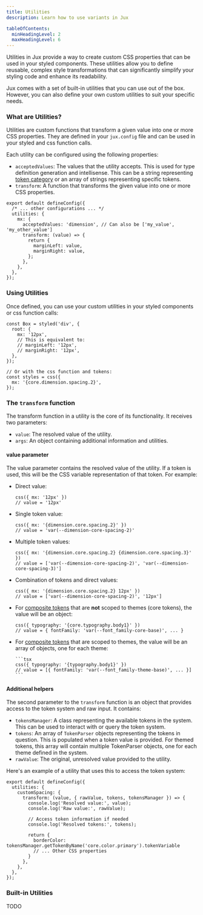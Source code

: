 ```yaml
---
title: Utilities
description: Learn how to use variants in Jux

tableOfContents:
  minHeadingLevel: 2
  maxHeadingLevel: 6
---
```


Utilities in Jux provide a way to create custom CSS properties that can be used in your styled components. These utilities allow you to define reusable, complex style transformations that can significantly simplify your styling code and enhance its readability.

Jux comes with a set of built-in utilities that you can use out of the box. However, you can also define your own custom utilities to suit your specific needs.

### What are Utilities?

Utilities are custom functions that transform a given value into one or more CSS properties. They are defined in your `jux.config` file and can be used in your styled and css function calls.

Each utility can be configured using the following properties:

- `acceptedValues`: The values that the utility accepts. This is used for type definition generation and intellisense. This can be a string representing [token category](/developers/reference/token-categories) or an array of strings representing specific tokens.
- `transform`: A function that transforms the given value into one or more CSS properties.

```tsx
export default defineConfig({
  /* ... other configurations ... */
  utilities: {
    mx: {
      acceptedValues: 'dimension', // Can also be ['my_value', 'my_other_value']
      transform: (value) => {
        return {
          marginLeft: value,
          marginRight: value,
        };
      },
    },
  },
});
```


### Using Utilities

Once defined, you can use your custom utilities in your styled components or css function calls:

```tsx
const Box = styled('div', {
  root: {
    mx: '12px',
    // This is equivalent to:
    // marginLeft: '12px',
    // marginRight: '12px',
  },
});

// Or with the css function and tokens:
const styles = css({
  mx: '{core.dimension.spacing.2}',
});
```

### The `transform` function

The transform function in a utility is the core of its functionality. It receives two parameters:

- `value`: The resolved value of the utility.
- `args`: An object containing additional information and utilities.

#### value parameter

The value parameter contains the resolved value of the utility. If a token is used, this will be the CSS variable representation of that token. For example:

- Direct value:

  ```tsx
  css({ mx: '12px' })
  // value = '12px'
    ```

- Single token value:

  ```tsx
  css({ mx: '{dimension.core.spacing.2}' })
  // value = 'var(--dimension-core-spacing-2)'
  ```

- Multiple token values:

    ```tsx
    css({ mx: '{dimension.core.spacing.2} {dimension.core.spacing.3}' })
    // value = ['var(--dimension-core-spacing-2)', 'var(--dimension-core-spacing-3)']
    ```

- Combination of tokens and direct values:

    ```tsx
    css({ mx: '{dimension.core.spacing.2} 12px' })
    // value = ['var(--dimension-core-spacing-2)', '12px']
    ```

- For [composite tokens](/developers/customization/tokens-and-themes#composite-tokens) that are **not** scoped to themes (core tokens), the value will be an object:

    ```tsx
    css({ typography: '{core.typography.body1}' })
    // value = { fontFamily: 'var(--font_family-core-base)', ... }
    ```

- For [composite tokens](/developers/customization/tokens-and-themes#composite-tokens) that are scoped to themes, the value will be an array of objects, one for each theme:

      ```tsx
      css({ typography: '{typography.body1}' })
      // value = [{ fontFamily: 'var(--font_family-theme-base)', ... }]
      ```

#### Additional helpers

The second parameter to the `transform` function is an object that provides access to the token system and raw input. It contains:

- `tokensManager`: A class representing the available tokens in the system. This can be used to interact with or query the token system.
- `tokens`: An array of `TokenParser` objects representing the tokens in question. This is populated when a token value is provided. For themed tokens, this array will contain multiple TokenParser objects, one for each theme defined in the system.
- `rawValue`: The original, unresolved value provided to the utility.

Here's an example of a utility that uses this to access the token system:

```tsx
export default defineConfig({
  utilities: {
    customSpacing: {
      transform: (value, { rawValue, tokens, tokensManager }) => {
        console.log('Resolved value:', value);
        console.log('Raw value:', rawValue);

        // Access token information if needed
        console.log('Resolved tokens:', tokens);

        return {
          borderColor: tokensManager.getTokenByName('core.color.primary').tokenVariable
          // ... Other CSS properties
        }
      },
    },
  },
});
```

### Built-in Utilities

TODO